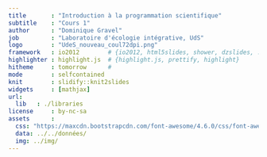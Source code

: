 ```yaml
---
title       : "Introduction à la programmation scientifique"
subtitle    : "Cours 1"
author      : "Dominique Gravel"
job         : "Laboratoire d'écologie intégrative, UdS"
logo        : "UdeS_nouveau_coul72dpi.png"
framework   : io2012        # {io2012, html5slides, shower, dzslides, ...}
highlighter : highlight.js  # {highlight.js, prettify, highlight}
hitheme     : tomorrow      #
mode        : selfcontained
knit        : slidify::knit2slides
widgets     : [mathjax]
url:
  lib   : ./libraries
license     : by-nc-sa
assets      :
  css: "https://maxcdn.bootstrapcdn.com/font-awesome/4.6.0/css/font-awesome.min.css"
  data: ../../données/
  img: ../img/
---
```

